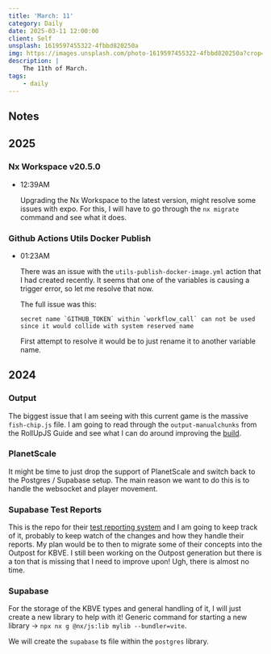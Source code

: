 ```yaml
---
title: 'March: 11'
category: Daily
date: 2025-03-11 12:00:00
client: Self
unsplash: 1619597455322-4fbbd820250a
img: https://images.unsplash.com/photo-1619597455322-4fbbd820250a?crop=entropy&cs=srgb&fm=jpg&ixid=MnwzNjM5Nzd8MHwxfHJhbmRvbXx8fHx8fHx8fDE2ODE3NDg2ODY&ixlib=rb-4.0.3&q=85
description: |
    The 11th of March.
tags:
    - daily
---
```


## Notes

## 2025

### Nx Workspace v20.5.0

-   12:39AM

    Upgrading the Nx Workspace to the latest version, might resolve some issues with expo.
    For this, I will have to go through the `nx migrate` command and see what it does.

### Github Actions Utils Docker Publish

-   01:23AM

    There was an issue with the `utils-publish-docker-image.yml` action that I had created recently.
    It seems that one of the variables is causing a trigger error, so let me resolve that now.

    The full issue was this:

    ```
    secret name `GITHUB_TOKEN` within `workflow_call` can not be used since it would collide with system reserved name
    ```

    First attempt to resolve it would be to just rename it to another variable name.

## 2024

### Output

The biggest issue that I am seeing with this current game is the massive `fish-chip.js` file.
I am going to read through the `output-manualchunks` from the RollUpJS Guide and see what I can do around improving the [build](https://rollupjs.org/configuration-options/#output-manualchunks).


### PlanetScale

It might be time to just drop the support of PlanetScale and switch back to the Postgres / Supabase setup.
The main reason we want to do this is to handle the websocket and player movement.

### Supabase Test Reports

This is the repo for their [test reporting system](https://github.com/supabase/test-reports) and I am going to keep track of it, probably to keep watch of the changes and how they handle their reports.
My plan would be to then to migrate some of their concepts into the Outpost for KBVE.
I still been working on the Outpost generation but there is a ton that is missing that I need to improve upon! Ugh, there is almost no time.


### Supabase

For the storage of the KBVE types and general handling of it, I will just create a new library to help with it!
Generic command for starting a new library -> `npx nx g @nx/js:lib mylib --bundler=vite`.

We will create the `supabase` ts file within the `postgres` library.

